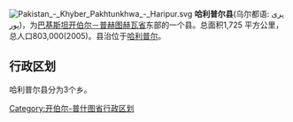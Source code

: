 {{unreferenced|time=2018-07-06T05:44:18+00:00}}
[[File:Pakistan_-_Khyber_Pakhtunkhwa_-_Haripur.svg|right]]
'''哈利普尔县'''(乌尔都语: ہری پور)，为[[巴基斯坦|巴基斯坦]][[开伯尔－普赫图赫瓦省|开伯尔－普赫图赫瓦省]]东部的一个县。总面积1,725 平方公里，总人口803,000(2005)。县治位于[[哈利普尔|哈利普尔]]。

== 行政区划 ==
哈利普尔县分为3个乡。


{{西北边境省行政区划}}

[[Category:开伯尔-普什图省行政区划|Category:开伯尔-普什图省行政区划]]